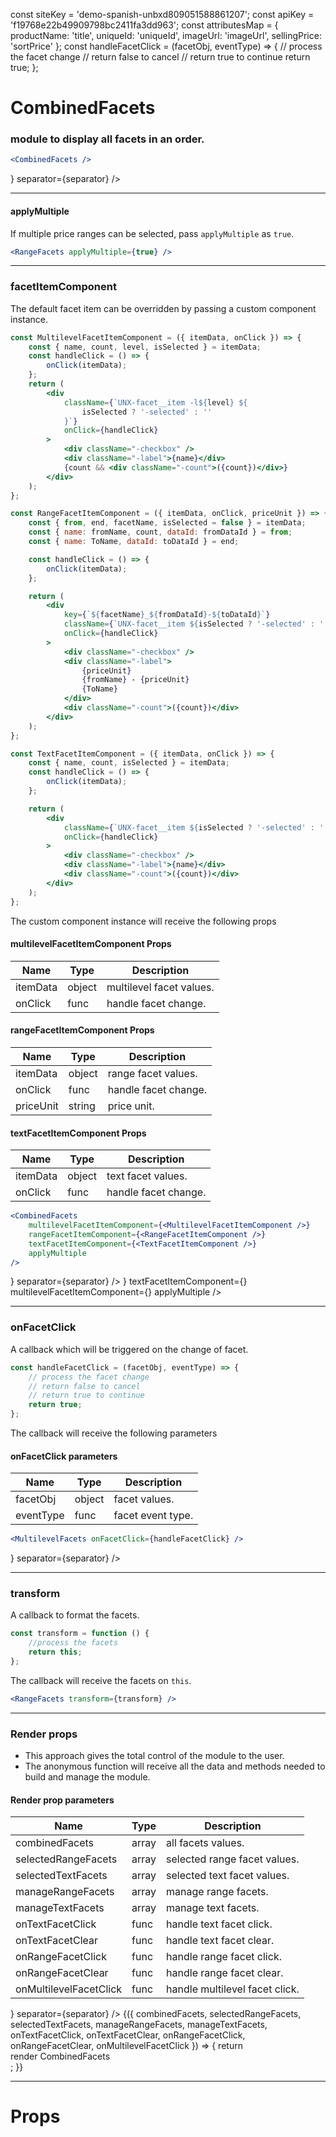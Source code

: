 
const siteKey = 'demo-spanish-unbxd809051588861207';
const apiKey = 'f19768e22b49909798bc2411fa3dd963';
const attributesMap = {
    productName: 'title',
    uniqueId: 'uniqueId',
    imageUrl: 'imageUrl',
    sellingPrice: 'sortPrice'
};
const handleFacetClick = (facetObj, eventType) => {
    // process the facet change
    // return false to cancel
    // return true to continue
    return true;
};

<Meta title="CombinedFacets" component={CombinedFacets} />

# CombinedFacets

### module to display all facets in an order.

```jsx
<CombinedFacets />
```

<Preview>
    <Story name="default">
        <UnbxdSearchWrapper siteKey={siteKey} apiKey={apiKey}>
            <Breadcrumbs root={<Root />} separator={separator} />
            <CombinedFacets applyMultiple />
            <Products attributesMap={attributesMap} />
            <div className="hidden">
                <SearchBox defaultSearch={defaultSearch} />
            </div>
        </UnbxdSearchWrapper>
    </Story>
</Preview>

---

#### applyMultiple

If multiple price ranges can be selected, pass `applyMultiple` as `true`.

```jsx
<RangeFacets applyMultiple={true} />
```

<Preview>
    <Story name="with applyMultiple">
        <UnbxdSearchWrapper siteKey={siteKey} apiKey={apiKey}>
            <CombinedFacets applyMultiple={true} />
            <Products attributesMap={attributesMap} />
            <div className="hidden">
                <SearchBox defaultSearch={defaultSearch} />
            </div>
        </UnbxdSearchWrapper>
    </Story>
</Preview>

---

### facetItemComponent

The default facet item can be overridden by passing a custom component instance.

```jsx
const MultilevelFacetItemComponent = ({ itemData, onClick }) => {
    const { name, count, level, isSelected } = itemData;
    const handleClick = () => {
        onClick(itemData);
    };
    return (
        <div
            className={`UNX-facet__item -l${level} ${
                isSelected ? '-selected' : ''
            }`}
            onClick={handleClick}
        >
            <div className="-checkbox" />
            <div className="-label">{name}</div>
            {count && <div className="-count">({count})</div>}
        </div>
    );
};

const RangeFacetItemComponent = ({ itemData, onClick, priceUnit }) => {
    const { from, end, facetName, isSelected = false } = itemData;
    const { name: fromName, count, dataId: fromDataId } = from;
    const { name: ToName, dataId: toDataId } = end;

    const handleClick = () => {
        onClick(itemData);
    };

    return (
        <div
            key={`${facetName}_${fromDataId}-${toDataId}`}
            className={`UNX-facet__item ${isSelected ? '-selected' : ''}`}
            onClick={handleClick}
        >
            <div className="-checkbox" />
            <div className="-label">
                {priceUnit}
                {fromName} - {priceUnit}
                {ToName}
            </div>
            <div className="-count">({count})</div>
        </div>
    );
};

const TextFacetItemComponent = ({ itemData, onClick }) => {
    const { name, count, isSelected } = itemData;
    const handleClick = () => {
        onClick(itemData);
    };

    return (
        <div
            className={`UNX-facet__item ${isSelected ? '-selected' : ''}`}
            onClick={handleClick}
        >
            <div className="-checkbox" />
            <div className="-label">{name}</div>
            <div className="-count">({count})</div>
        </div>
    );
};
```

The custom component instance will receive the following props

#### multilevelFacetItemComponent Props

| Name     | Type   | Description              |
| -------- | ------ | ------------------------ |
| itemData | object | multilevel facet values. |
| onClick  | func   | handle facet change.     |

#### rangeFacetItemComponent Props

| Name      | Type   | Description          |
| --------- | ------ | -------------------- |
| itemData  | object | range facet values.  |
| onClick   | func   | handle facet change. |
| priceUnit | string | price unit.          |

#### textFacetItemComponent Props

| Name     | Type   | Description          |
| -------- | ------ | -------------------- |
| itemData | object | text facet values.   |
| onClick  | func   | handle facet change. |

```jsx
<CombinedFacets
    multilevelFacetItemComponent={<MultilevelFacetItemComponent />}
    rangeFacetItemComponent={<RangeFacetItemComponent />}
    textFacetItemComponent={<TextFacetItemComponent />}
    applyMultiple
/>
```

<Preview>
    <Story name="with facetItemComponent">
        <UnbxdSearchWrapper siteKey={siteKey} apiKey={apiKey}>
            <Breadcrumbs root={<Root />} separator={separator} />
            <CombinedFacets
                rangeFacetItemComponent={<RangeFacetItemComponent />}
                textFacetItemComponent={<TextFacetItemComponent />}
                multilevelFacetItemComponent={<MultilevelFacetItemComponent />}
                applyMultiple
            />
            <Products attributesMap={attributesMap} />
            <div className="hidden">
                <SearchBox defaultSearch={defaultSearch} />
            </div>
        </UnbxdSearchWrapper>
    </Story>
</Preview>

---

### onFacetClick

A callback which will be triggered on the change of facet.

```jsx
const handleFacetClick = (facetObj, eventType) => {
    // process the facet change
    // return false to cancel
    // return true to continue
    return true;
};
```

The callback will receive the following parameters

#### onFacetClick parameters

| Name      | Type   | Description       |
| --------- | ------ | ----------------- |
| facetObj  | object | facet values.     |
| eventType | func   | facet event type. |

```jsx
<MultilevelFacets onFacetClick={handleFacetClick} />
```

<Preview>
    <Story name="with onFacetClick">
        <UnbxdSearchWrapper siteKey={siteKey} apiKey={apiKey}>
            <Breadcrumbs root={<Root />} separator={separator} />
            <CombinedFacets onFacetClick={handleFacetClick} />
            <Products attributesMap={attributesMap} />
            <div className="hidden">
                <SearchBox defaultSearch={defaultSearch} />
            </div>
        </UnbxdSearchWrapper>
    </Story>
</Preview>

---

### transform

A callback to format the facets.

```jsx
const transform = function () {
    //process the facets
    return this;
};
```

The callback will receive the facets on `this`.

```jsx
<RangeFacets transform={transform} />
```

<Preview>
    <Story name="with transform">
        <UnbxdSearchWrapper siteKey={siteKey} apiKey={apiKey}>
            <CombinedFacets transform={transform} />
            <Products attributesMap={attributesMap} />
            <div className="hidden">
                <SearchBox defaultSearch={defaultSearch} />
            </div>
        </UnbxdSearchWrapper>
    </Story>
</Preview>

---

### Render props

-   This approach gives the total control of the module to the user.
-   The anonymous function will receive all the data and methods needed to build and manage the module.

#### Render prop parameters

| Name                   | Type  | Description                    |
| ---------------------- | ----- | ------------------------------ |
| combinedFacets         | array | all facets values.             |
| selectedRangeFacets    | array | selected range facet values.   |
| selectedTextFacets     | array | selected text facet values.    |
| manageRangeFacets      | array | manage range facets.           |
| manageTextFacets       | array | manage text facets.            |
| onTextFacetClick       | func  | handle text facet click.       |
| onTextFacetClear       | func  | handle text facet clear.       |
| onRangeFacetClick      | func  | handle range facet click.      |
| onRangeFacetClear      | func  | handle range facet clear.      |
| onMultilevelFacetClick | func  | handle multilevel facet click. |

<Preview>
    <Story name="with render props">
        <UnbxdSearchWrapper siteKey={siteKey} apiKey={apiKey}>
            <Breadcrumbs root={<Root />} separator={separator} />
            <CombinedFacets>
                {({
                    combinedFacets,
                    selectedRangeFacets,
                    selectedTextFacets,
                    manageRangeFacets,
                    manageTextFacets,
                    onTextFacetClick,
                    onTextFacetClear,
                    onRangeFacetClick,
                    onRangeFacetClear,
                    onMultilevelFacetClick
                }) => {
                    return <div>render CombinedFacets</div>;
                }}
            </CombinedFacets>
            <Products attributesMap={attributesMap} />
            <div className="hidden">
                <SearchBox defaultSearch={defaultSearch} />
            </div>
        </UnbxdSearchWrapper>
    </Story>
</Preview>

---

# Props

<Props of={CombinedFacets} />
